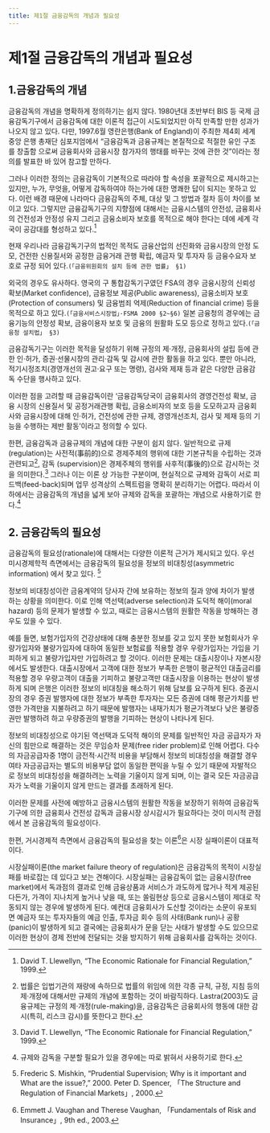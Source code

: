 ```yaml
---
title: 제1절 금융감독의 개념과 필요성
---
```


# 제1절 금융감독의 개념과 필요성

## 1.금융감독의 개념

금융감독의 개념을 명확하게 정의하기는 쉽지 않다. 1980년대 초반부터 BIS 등 국제 금융감독기구에서 금융감독에 대한 이론적 접근이 시도되었지만 아직 만족할 만한 성과가 나오지 않고 있다. 다만, 1997.6월 영란은행(Bank of England)이 주최한 제4회 세계 중앙 은행 총재단 심포지엄에서 “금융감독과 금융규제는 본질적으로 적절한 유인 구조를 창출함 으로써 금융회사와 금융시장 참가자의 행태를 바꾸는 것에 관한 것”이라는 정의를 발표한 바 있어 참고할 만하다.

그러나 이러한 정의는 금융감독이 기본적으로 따라야 할 속성을 포괄적으로 제시하고는 있지만, 누가, 무엇을, 어떻게 감독하여야 하는가에 대한 명쾌한 답이 되지는 못하고 있다. 이런 배경 때문에 나라마다 금융감독의 주체, 대상 및 그 방법과 절차 등이 차이를 보이고 있다. 그렇지만 금융감독기구의 지향점에 대해서는 금융시스템의 안전성, 금융회사의 건전성과 안정성 유지 그리고 금융소비자 보호를 목적으로 해야 한다는 데에 세계 각국이 공감대를 형성하고 있다.[^1]

[^1]:David T. Llewellyn, “The Economic Rationale for Financial Regulation,” 1999.

현재 우리나라 금융감독기구의 법적인 목적도 금융산업의 선진화와 금융시장의 안정 도모, 건전한 신용질서와 공정한 금융거래 관행 확립, 예금자 및 투자자 등 금융수요자 보호로 규정 되어 있다.`(「금융위원회의 설치 등에 관한 법률」 §1)`

외국의 경우도 유사하다. 영국의 구 통합감독기구였던 FSA의 경우 금융시장의 신뢰성 확보(Market confidence), 금융정보 제공(Public awareness), 금융소비자 보호(Protection of consumers) 및 금융범죄 억제(Reduction of financial crime) 등을 목적으로 하고 있다.`(「금융서비스시장법」·FSMA 2000 §2~§6)` 일본 금융청의 경우에는 금융기능의 안정성 확보, 금융이용자 보호 및 금융의 원활화 도모 등으로 정하고 있다.`(「금융청 설치법」 §3)`

금융감독기구는 이러한 목적을 달성하기 위해 규정의 제·개정, 금융회사의 설립 등에 관한 인·허가, 증권·선물시장의 관리·감독 및 감시에 관한 활동을 하고 있다. 뿐만 아니라, 적기시정조치(경영개선의 권고·요구 또는 명령), 검사와 제재 등과 같은 다양한 금융감독 수단을 행사하고 있다.

이러한 점을 고려할 때 금융감독이란 ‘금융감독당국이 금융회사의 경영건전성 확보, 금융 시장의 신용질서 및 공정거래관행 확립, 금융소비자의 보호 등을 도모하고자 금융회사와 금융시장에 대해 인·허가, 건전성에 관한 규제, 경영개선조치, 검사 및 제재 등의 기능을 수행하는 제반 활동’이라고 정의할 수 있다.

한편, 금융감독과 금융규제의 개념에 대한 구분이 쉽지 않다. 일반적으로 규제(regulation)는 사전적(事前的)으로 경제주체의 행위에 대한 기본규칙을 수립하는 것과 관련되고[^2], 감독 (supervision)은 경제주체의 행위를 사후적(事後的)으로 감시하는 것을 의미한다.[^3] 그러나 이는 이론 상 가능한 구분이며, 현실적으로 규제와 감독이 서로 피드백(feed-back)되며 업무 성격상의 스펙트럼을 명확히 분리하기는 어렵다. 따라서 이하에서는 금융감독의 개념을 넓게 보아 규제와 감독을 포괄하는 개념으로 사용하기로 한다.[^4]

[^2]: 법률은 입법기관의 재량에 속하므로 법률의 위임에 의한 각종 규칙, 규정, 지침 등의 제·개정에 대해서만 규제의 개념에 포함하는 것이 바람직하다. Lastra(2003)도 금융규제는 규정의 제·개정(rule-making)을, 금융감독은 금융회사의 행동에 대한 감시(특히, 리스크 감시)를 뜻한다고 한다.
[^3]: David T. Llewellyn, “The Economic Rationale for Financial Regulation,” 1999.
[^4]: 규제와 감독을 구분할 필요가 있을 경우에는 따로 밝혀서 사용하기로 한다.

## 2. 금융감독의 필요성

금융감독의 필요성(rationale)에 대해서는 다양한 이론적 근거가 제시되고 있다. 우선 미시경제학적 측면에서는 금융감독의 필요성을 정보의 비대칭성(asymmetric information) 에서 찾고 있다. [^5]

[^5]: Frederic S. Mishkin, “Prudential Supervision; Why is it important and What are the issue?,” 2000. Peter D. Spencer, 「The Structure and Regulation of Financial Markets」, 2000.

정보의 비대칭성이란 금융계약의 당사자 간에 보유하는 정보의 질과 양에 차이가 발생 하는 상황을 의미한다. 이로 인해 역선택(adverse selection)과 도덕적 해이(moral hazard) 등의 문제가 발생할 수 있고, 때로는 금융시스템의 원활한 작동을 방해하는 경우도 있을 수 있다.

예를 들면, 보험가입자의 건강상태에 대해 충분한 정보를 갖고 있지 못한 보험회사가 우량가입자와 불량가입자에 대하여 동일한 보험료를 적용할 경우 우량가입자는 가입을 기피하게 되고 불량가입자만 가입하려고 할 것이다. 이러한 문제는 대출시장이나 자본시장 에서도 발생한다. 대출시장에서 고객에 대한 정보가 부족한 은행이 평균적인 대출금리를 적용할 경우 우량고객이 대출을 기피하고 불량고객만 대출시장을 이용하는 현상이 발생 하게 되며 은행은 이러한 정보의 비대칭을 해소하기 위해 담보를 요구하게 된다. 증권시장의 경우 증권 발행자에 대한 정보가 부족한 투자자는 모든 증권에 대해 평균가치를 반영한 가격만을 지불하려고 하기 때문에 발행자는 내재가치가 평균가격보다 낮은 불량증권만 발행하려 하고 우량증권의 발행을 기피하는 현상이 나타나게 된다.

정보의 비대칭성으로 야기된 역선택과 도덕적 해이의 문제를 일반적인 자금 공급자가 자신의 힘만으로 해결하는 것은 무임승차 문제(free rider problem)로 인해 어렵다. 다수의 자금공급자중 1명이 금전적·시간적 비용을 부담해서 정보의 비대칭성을 해결할 경우 여타 자금공급자는 별도의 비용부담 없이 동일한 편익을 누릴 수 있기 때문에 자발적으로 정보의 비대칭성을 해결하려는 노력을 기울이지 않게 되며, 이는 결국 모든 자금공급자가 노력을 기울이지 않게 만드는 결과를 초래하게 된다.

이러한 문제를 사전에 예방하고 금융시스템의 원활한 작동을 보장하기 위하여 금융감독 기구에 의한 금융회사 건전성 감독과 금융시장 상시감시가 필요하다는 것이 미시적 관점 에서 본 금융감독의 필요성이다.

한편, 거시경제적 측면에서 금융감독의 필요성을 찾는 이론[^6]은 시장 실패이론이 대표적이다.

[^6]: Emmett J. Vaughan and Therese Vaughan, 「Fundamentals of Risk and Insurance」, 9th ed., 2003.

시장실패이론(the market failure theory of regulation)은 금융감독의 목적이 시장실패를 바로잡는 데 있다고 보는 견해이다. 시장실패는 금융감독이 없는 금융시장(free market)에서 독과점의 결과로 인해 금융상품과 서비스가 과도하게 많거나 적게 제공된다든가, 가격이 지나치게 높거나 낮을 때, 또는 쏠림현상 등으로 금융시스템이 제대로 작동되지 않는 경우에 발생하게 된다. 예컨대 금융회사가 도산할 것이라는 소문이 유포되면 예금자 또는 투자자들의 예금 인출, 투자금 회수 등의 사태(Bank run)나 공황(panic)이 발생하게 되고 결국에는 금융회사가 문을 닫는 사태가 발생할 수도 있으므로 이러한 현상이 경제 전반에 전달되는 것을 방지하기 위해 금융회사를 감독하는 것이다.
